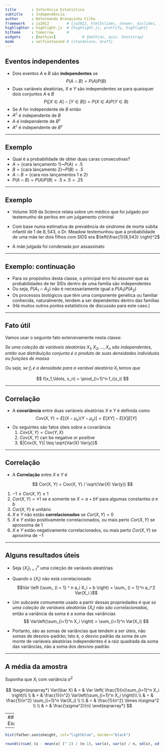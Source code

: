 ```yaml
---
title       : Inferência Estatística
subtitle    : Independência
author      : Delermando Branquinho Filho
framework   : io2012        # {io2012, html5slides, shower, dzslides, ...}
highlighter : highlight.js  # {highlight.js, prettify, highlight}
hitheme     : tomorrow      # 
widgets     : [mathjax]            # {mathjax, quiz, bootstrap}
mode        : selfcontained # {standalone, draft}
---
```


## Eventos independentes

- Dois eventos $A$ e $B$ são **independentes** se $$P(A\cap B) = P(A) P(B)$$
- Duas variáveis aleatórias, $X$ e $Y$ são independentes se para quaisquer dois conjuntos $A$ e $B$ $$P([X \in A] \cap [Y \in B]) = P (X \in A) P (Y \in B)$$
- Se $A$ for independente de $B$ então
- $A^c$ é independente de $B$
- $A$ é independente de $B^c$
- $A^c$ é independente de $B^c$


---

## Exemplo

- Qual é a probabilidade de obter duas caras consecutivas?
- $A = \{\mbox{cara lançamento 1}\}$~$P(A) = .5$
- $B = \{\mbox{cara lançamento 2}\}$~$P(B) = .5$
- $A \cap B = \{\mbox {cara nos lançamentos 1 e 2}\}$
- $P(A\cap B) = P (A) P (B) = .5 \times .5 = .25$

---

## Exemplo

- Volume 309 da Science relata sobre um médico que foi julgado por testemunho de peritos em um julgamento criminal

- Com base numa estimativa de prevalência de síndrome de morte súbita infantil de $1$ de $8,543$, o Dr. Meadow testemunhou que a probabilidade de uma mãe ter dois filhos com SIDS era $\left(\frac{1}{8,543} \right)^2$

- A mãe julgada foi condenada por assassinato

---

## Exemplo: continuação

- Para os propósitos desta classe, o principal erro foi *assumir* que as probabilidades de ter SIDs dentro de uma família são independentes
- Ou seja, $P(A_1 \cap A_2)$ não é necessariamente igual a $P(A_1) P(A_2)$
- Os processos biológicos que têm uma componente genética ou familiar conhecida, naturalmente, tendem a ser dependentes dentro das famílias
- (Há muitos outros pontos estatísticos de discussão para este caso.)

---

## Fato útil

Vamos usar o seguinte fato extensivamente nesta classe:

*Se uma coleção de variáveis aleatórias $X_1,X_2,\ldots,X_n$ são independentes, então sua distribuição conjunta é o produto de suas densidades individuais ou funções de massa*

*Ou seja, se $f_i$ é a densidade para a variável aleatória $X_i$ temos que*

$$
f(x_1,\ldots, x_n) = \prod_{i=1}^n f_i(x_i)
$$

---

## Correlação

- A **covariância** entre duas variáveis aleatórias $X$ e $Y$ é definida como
$$
Cov(X, Y) = E[(X - \mu_x)(Y - \mu_y)] = E[X Y] - E[X]E[Y]
$$
- Os seguintes são fatos úteis sobre a covariância
  1. $Cov(X, Y) = Cov(Y, X)$
  2. $Cov(X, Y)$ can be negative or positive
  3. $|Cov(X, Y)| \leq \sqrt{Var(X) Var(y)}$

---

## Correlação

- A **Correlação** entre $X$ e $Y$ é 

$$
Cor(X, Y) = Cov(X, Y) / \sqrt{Var(X) Var(y)}
$$

  1. $-1 \leq Cor(X, Y) \leq 1$
  2. $Cor(X, Y) = \pm 1$ se e somente se $X = a + bY$ para algumas constantes $a$ e $b$
  3. $Cor(X, Y)$ é unitário
  4. $X$ e $Y$ não estão **correlacionados** se $Cor(X, Y) = 0$ 
  5.  $X$ e $Y$ estão positivamente correlacionados, ou mais perto $Cor(X,Y)$ se aprosxima de $1$
  6.  $X$ e $Y$ estão negativamente correlacionados, ou mais perto $Cor(X,Y)$ se aproxima de $-1$

---

## Alguns resultados úteis

- Seja $\{X_i\} _ {i = 1}^n$ uma coleção de variáveis aleatórias
- Quando o $\{X_i \}$ não está correlacionado $$Var \left (\sum_ {i = 1} ^ n a_i X_i + b \right) = \sum_ {i = 1}^n a_i^2 Var(X_i )$$

- Um subcaste comumente usado a partir dessas propriedades é que *se uma coleção de variáveis aleatórias $\{X_i \}$ não são correlacionadas*, então a variância da soma é a soma das variâncias
$$
Var\left(\sum_{i=1}^n X_i \right) = \sum_{i=1}^n Var(X_i)
$$
- Portanto, são as somas de variâncias que tendem a ser úteis, não somas de desvios-padrão; Isto é, o desvio padrão da soma de um monte de variáveis aleatórias independentes é a raiz quadrada da soma das variâncias, não a soma dos desvios-padrão

---

## A média da amostra

Suponha que $X_i$ com variância $\sigma^2$

$$
\begin{eqnarray*}
    Var(\bar X) & = & Var \left( \frac{1}{n}\sum_{i=1}^n X_i \right)\\ \\
    & = & \frac{1}{n^2} Var\left(\sum_{i=1}^n X_i \right)\\ \\
    & = & \frac{1}{n^2} \sum_{i=1}^n Var(X_i) \\ \\
    & = & \frac{1}{n^2} \times n\sigma^2 \\ \\
    & = & \frac{\sigma^2}{n}
  \end{eqnarray*}
$$

---
## Examplo
```r
#data(father.son) 
father.son <- as.data.frame(UsingR::father.son)
x <- father.son$sheight
n<-length(x)
```

---
```r
hist(father.son$sheight, col="lightblue", border="black")
```
```r
round(c(sum( (x - mean(x) )^ 2) / (n-1), var(x), var(x) / n, sd(x), sd(x) / sqrt(n)),2)
```
